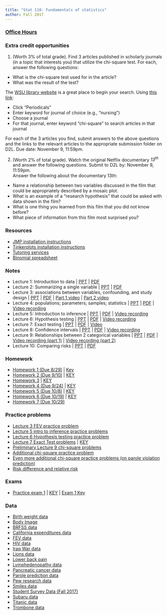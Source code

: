 ```yaml
---
title: "Stat 110: Fundamentals of statistics"
author: Fall 2017 
---
```


### [Office Hours](Schedule.html)


### Extra credit opportunities

1.  (Worth 3% of total grade).  Find 3 articles published in scholarly journals (in a topic that interests you) that utilize the chi-square test.  For each, answer the following questions:
   
   * What is the chi-square test used for in the article?  
   * What was the result of the test?  

The [WSU library website](https://www.winona.edu/library/) is a great place to begin your search.  Using [this link](https://www.winona.edu/library/):

  * Click "Periodicals"
  * Enter keyword for journal of choice (e.g., "nursing")
  * Choose a journal
  * For that journal, enter keyword "chi-square" to search articles in that journal
  
For each of the 3 articles you find, submit answers to the above questions and the links to the relevant articles to the appropriate submission folder on D2L.  Due date:  November 9, 11:59pm.  

2. (Worth 2% of total grade).  Watch the original Netflix documentary *13^th^* and answer the following questions.  Submit to D2L by: November 9, 11:59pm.  
Answer the following about the documentary 13th:

* Name a relationship between two variables discussed in the film that could be appropriately described by a mosaic plot.
* What is an example of a "research hypothesis" that could be asked with data shown in the film?  
* What is one thing you learned from this film that you did not know before?  
* What piece of information from this film most surprised you? 

### Resources

* [JMP installation instructions](https://silasbergen.github.io/JMP_installation.html)
* [Tinkerplots installation instructions](https://silasbergen.github.io/Tinkerplots.pdf)
* [Tutoring services](http://www.winona.edu/tutoring/)
* [Binomial spreadsheet](https://www.dropbox.com/s/85xnt7xk9jjtt14/BinomialProbabilities.xlsx?dl=0)

<!--
### Extra credit

* 
-->


### Notes

 * Lecture 1: Introduction to data | [PPT](https://www.dropbox.com/s/sv1s4tq879y97ua/1%20-%20Introduction%20to%20data.pptx?dl=0) | [PDF](https://www.dropbox.com/s/qwwjiwlqlj7tvkz/1%20-%20Introduction%20to%20data.pdf?dl=0) 
 * Lecture 2: Summarizing a single variable | [PPT](https://www.dropbox.com/s/mztaipz6jo2w7ut/2%20-%20Summarizing%20a%20single%20variable.pptx?dl=0) | [PDF](https://www.dropbox.com/s/b3wwwk14937ce3p/2%20-%20Summarizing%20a%20single%20variable.pdf?dl=0)
 * Lecture 3: associations between variables, confounding, and study design | [PPT](https://www.dropbox.com/s/xs0nkkgsr42lb6h/3%20-%20Associations%20between%20variables.pptx?dl=0) | [PDF](https://www.dropbox.com/s/142aeehcbe3v7ww/3%20-%20Associations%20between%20variables.pdf?dl=0) | [Part 1 video](https://mediaspace.mnscu.edu/media/Stat+110A+F17A+Lecture+3+part+1/0_871iwtrh) | [Part 2 video](https://mediaspace.mnscu.edu/media/Stat+110A+F17A+Lecture+3+part+2/0_atx7myar)
 * Lecture 4: populations; parameters; samples; statistics | [PPT](https://www.dropbox.com/s/1269wlc08kprnl1/4%20-%20Populations%20and%20samples.pptx?dl=0) | [PDF](https://www.dropbox.com/s/fyzd1ca0y252m1h/4%20-%20Populations%20and%20samples.pdf?dl=0) |  [Video recording](https://mediaspace.mnscu.edu/media/Stat+110A+F17A+Lecture+4+-+populations%2C+parameters%2C+samples%2C+statistics/0_sb2ljx7v) 
* Lecture 5: Introduction to inference | [PPT](https://www.dropbox.com/s/y1e505xyomw7l4i/5%20-%20Intro%20to%20Inference.pptx?dl=0) | [PDF](https://www.dropbox.com/s/bs3j1u8pxty8j6o/5%20-%20Intro%20to%20Inference.pdf?dl=0) | [Video recording](https://mediaspace.mnscu.edu/media/Stat+110-F17A+Lecture+5/0_vghw2h1k)
* Lecture 6: Hypothesis testing | [PPT](https://www.dropbox.com/s/jfjg5tvefrm6pgw/6%20-%20Hypothesis%20testing.pptx?dl=0) | [PDF](https://www.dropbox.com/s/befmg5n3mf0hx96/6%20-%20Hypothesis%20testing.pdf?dl=0) | [Video recording](https://mediaspace.mnscu.edu/media/Stat+110A+F17+-+Lecture+6/0_tusygxeh)
* Lecture 7: Exact testing | [PPT](https://www.dropbox.com/s/skr63swl5vpog5d/7%20-%20Exact%20hypothesis%20testing.pptx?dl=0)  | [PDF](https://www.dropbox.com/s/tjn9sh1o1a6cc1h/7%20-%20Exact%20hypothesis%20testing.pdf?dl=0) | [Video](https://mediaspace.mnscu.edu/media/Stat110AF17-Lecture+7/0_5kt10il3)
* Lecture 8: Confidence intervals | [PPT](https://www.dropbox.com/s/gtczr0dy215jb7c/8%20-%20Confidence%20intervals.pptx?dl=0) | [PDF](https://www.dropbox.com/s/8rq829u9rl5zk24/8%20-%20Confidence%20intervals.pdf?dl=0) | [Video recording](https://mediaspace.mnscu.edu/media/Stat+110A+F17-Lecture+8/0_vtuxty1l)
* Lecture 9: Relationships between 2 categorical variables | [PPT](https://www.dropbox.com/s/6827lwc2kzkwxjf/9%20-%20Inference%20for%20relationships%20between%202%20categorical%20variables.pptx?dl=0) | [PDF](https://www.dropbox.com/s/nhwsgyqlvlagaov/9%20-%20Inference%20for%20relationships%20between%202%20categorical%20variables.pdf?dl=0) | [Video recording (part 1)](https://mediaspace.mnscu.edu/media/Stat+110A+F17+-+Lecture+9%2C+part+1/0_ja8u8fiz) | [Video recording (part 2)](https://mediaspace.mnscu.edu/media/Stat+110-F17A+Lecture+9%2C+part+2/0_fnghn2rz)
* Lecture 10: Comparing risks | [PPT](https://www.dropbox.com/s/f509mjzrzj80azg/10%20-%20Comparing%20risks.pptx?dl=0) | [PDF](https://www.dropbox.com/s/cr8dckk1fww44if/10%20-%20Comparing%20risks.pdf?dl=0)

### Homework

* [Homework 1 (Due 8/29)](https://www.dropbox.com/s/oaa5y8q9odhm79y/HW1.docx?dl=0) | [Key](https://www.dropbox.com/s/buefxdy4m3yh391/HW1-KEY.docx?dl=0)
* [Homework 2 (Due 9/10)](https://www.dropbox.com/s/a6ip4yl4dji64xk/HW2.docx?dl=0) | [KEY](https://www.dropbox.com/s/oc2ry6ov5ftqu8w/HW2-KEY.docx?dl=0)
* [Homework 3](https://www.dropbox.com/s/2qu6ps0ni1qxhyk/HW3.docx?dl=0) | [KEY](https://www.dropbox.com/s/8zq0ctcvx3pqsec/HW3-KEY.docx?dl=0)
* [Homework 4 (Due 9/24)](https://www.dropbox.com/s/mhjmwftu8mgzhxh/HW4.docx?dl=0) | [KEY](https://www.dropbox.com/s/bc5rzwxcpuhgu4o/HW4-KEY.docx?dl=0)
* [Homework 5 (Due 10/8)](https://www.dropbox.com/s/mpo6xcbgg8r2uh6/HW5.docx?dl=0) | [KEY](https://www.dropbox.com/s/1v3biuqyb8i8f7j/HW5-KEY.docx?dl=0)
* [Homework 6 (Due 10/19)](https://www.dropbox.com/s/h7apvw26zqcsync/HW6.docx?dl=0) | [KEY](https://www.dropbox.com/s/d68i9y3ikqerwp6/HW6-KEY.docx?dl=0)
* [Homework 7 (Due 10/29)](https://www.dropbox.com/s/a0afkd6gu2n2y73/HW7.docx?dl=0)


### Practice problems

* [Lecture 3 FEV practice problem](https://www.dropbox.com/s/id0t3svswof1y3j/FEV-Confounding.docx?dl=0)
* [Lecture 5 intro to inference practice problems](https://www.dropbox.com/s/1qekwneomvsp5yw/Simulations-wormhole-swain-alabama.docx?dl=0)
* [Lecture 6 Hypothesis testing practice problem](https://www.dropbox.com/s/bc63xrg4apc7t0n/Hypothesis%20testing.docx?dl=0)
* [Lecture 7 Exact Test problems](https://www.dropbox.com/s/iz01gadmv4aw756/Binomial_Exact_Test.docx?dl=0) | [KEY](https://www.dropbox.com/s/a0mceg36yaqhr4u/Binomial_Exact_Test_KEY.docx?dl=0)
* [Preliminary Lecture 9 chi-square problems](https://www.dropbox.com/s/p25a6kley112i7s/Chisquare-preliminary-activity.docx?dl=0)
* [Additional chi-square practice problem](https://www.dropbox.com/s/6d33itu2vnf7isy/Chisquare-additional.docx?dl=0)
* [Even more additional chi-square practice problems (on parole violation prediction)](https://www.dropbox.com/s/zoagtpvpkvvgclp/Chisquare-final.docx?dl=0)
* [Risk difference and relative risk](https://www.dropbox.com/sh/tiro16paae75esw/AACeFiLJ2SenVA5m3PVLpeGFa?dl=0)

### Exams

* [Practice exam 1](https://www.dropbox.com/s/nvboy135cq62ikj/Exam1-S17.docx?dl=0) | [KEY](https://www.dropbox.com/s/p3oodthq1rqc8t9/Exam1-S17%20-%20KEY.docx?dl=0) | [Exam 1 Key](https://www.dropbox.com/s/0r5aj695h857fbk/Exam1-F17-A-KEY.docx?dl=0)

### Data


-   [Birth weight
    data](https://github.com/silasbergen/CourseResources/raw/master/Data/Birthweight.jmp)
- [Body Image](https://www.dropbox.com/s/se0fo4xi45zab5v/Body_Image.jmp?dl=0)
-   [BRFSS
    data](https://www.dropbox.com/s/lbqr85a1to664n9/BRFSS.jmp?dl=0)
-   [California expenditures data](https://www.dropbox.com/s/x22xv6aljppse5b/CA_Expenditures.jmp?dl=0)
-   [FEV
    data](https://github.com/silasbergen/CourseResources/raw/master/Data/FEVdata.jmp)
-   [HIV
    data](https://github.com/silasbergen/CourseResources/raw/master/Data/HIV-Antiretroviral.jmp)
-   [Iraq War
    data](https://github.com/silasbergen/CourseResources/raw/master/Data/IraqWar.jmp)
-   [Lions
    data](https://github.com/silasbergen/CourseResources/raw/master/Data/Lions.jmp)
- [Lower back pain](https://www.dropbox.com/s/m3xysaha3lw2xct/Lower_back_pain.jmp?dl=0)
-   [Lymphedenopathy
    data](https://github.com/silasbergen/CourseResources/raw/master/Data/LymphNodes.jmp)
-   [Pancreatic cancer
    data](https://github.com/silasbergen/CourseResources/raw/master/Data/Pancreatic_Cancer_Data.jmp)
-   [Parole prediction data](https://www.dropbox.com/s/ehdrph7ki0ikhzl/Parole_Prediction.jmp?dl=0)  
-   [Pew research
    data](https://github.com/silasbergen/CourseResources/raw/master/Data/PewFacebookData.jmp)
-   [Smiles
    data](https://github.com/silasbergen/CourseResources/raw/master/Data/Smiles.jmp)
-   [Student Survey
    Data (Fall 2017)](https://www.dropbox.com/s/aqd6cvhs2ebagz0/StudentSurveyFall2017.jmp?dl=0)
-   [Subaru
    data](https://github.com/silasbergen/CourseResources/raw/master/Data/subarus.jmp)
-   [Titanic
    data](https://github.com/silasbergen/CourseResources/raw/master/Data/Titanic.jmp)
-   [Trombone
    data](https://github.com/silasbergen/CourseResources/raw/master/Data/trombone.jmp)






